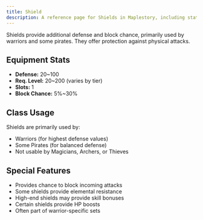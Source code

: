 ```yaml
---
title: Shield
description: A reference page for Shields in Maplestory, including stats, usage, and benefits.
---
```


Shields provide additional defense and block chance, primarily used by warriors and some pirates. They offer protection against physical attacks.

## Equipment Stats

* **Defense:** 20~100
* **Req. Level:** 20~200 (varies by tier)
* **Slots:** 1
* **Block Chance:** 5%~30%

## Class Usage

Shields are primarily used by:
* Warriors (for highest defense values)
* Some Pirates (for balanced defense)
* Not usable by Magicians, Archers, or Thieves

## Special Features

* Provides chance to block incoming attacks
* Some shields provide elemental resistance
* High-end shields may provide skill bonuses
* Certain shields provide HP boosts
* Often part of warrior-specific sets


<EquipmentLayout equipment="armours" category="shield"></EquipmentLayout>
